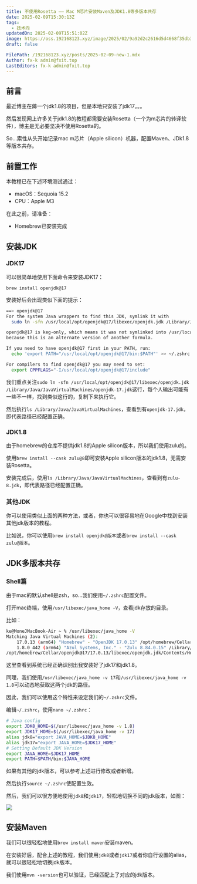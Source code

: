 ```yaml
---
title: 不使用Rosetta —— Mac M芯片安装Maven及JDK1.8等多版本共存
date: 2025-02-09T15:30:13Z
tags:
  - 技术向
updatedOn: 2025-02-09T15:51:02Z
image: https://oss.192168123.xyz/image/2025/02/9a92d2c2616d5d4668f35db390c1ccf6.png
draft: false

FilePath: /192168123.xyz/posts/2025-02-09-new-1.mdx
Author: fx-k admin@fxit.top
LastEditors: fx-k admin@fxit.top
---
```


## 前言

最近博主在薅一个jdk1.8的项目，但是本地只安装了jdk17。。。

然后发现网上许多关于jdk1.8的教程都需要安装Rosetta（一个为m芯片的转译软件），博主是无必要坚决不使用Rosetta的。

So...索性从头开始记录mac m芯片（Apple silicon）机器，配置Maven、JDk1.8等版本共存。

## 前置工作

本教程已在下述环境测试通过：

- macOS：Sequoia 15.2
- CPU：Apple M3

在此之前，请准备：

- Homebrew已安装完成

## 安装JDK

### JDK17

可以很简单地使用下面命令来安装JDK17：

`brew install openjdk@17`

安装好后会出现类似下面的提示：

```bash
==> openjdk@17
For the system Java wrappers to find this JDK, symlink it with
  sudo ln -sfn /usr/local/opt/openjdk@17/libexec/openjdk.jdk /Library/Java/JavaVirtualMachines/openjdk-17.jdk

openjdk@17 is keg-only, which means it was not symlinked into /usr/local,
because this is an alternate version of another formula.

If you need to have openjdk@17 first in your PATH, run:
  echo 'export PATH="/usr/local/opt/openjdk@17/bin:$PATH"' >> ~/.zshrc

For compilers to find openjdk@17 you may need to set:
  export CPPFLAGS="-I/usr/local/opt/openjdk@17/include"
```

我们重点关注`sudo ln -sfn /usr/local/opt/openjdk@17/libexec/openjdk.jdk /Library/Java/JavaVirtualMachines/openjdk-17.jdk`这行，每个人输出可能有一些不一样，找到类似这行的，复制下来执行它。

然后执行`ls /Library/Java/JavaVirtualMachines`，查看到有`openjdk-17.jdk`，即代表路径已经配置正确。

### JDK1.8

由于homebrew的仓库不提供jdk1.8的Apple silicon版本，所以我们使用zulu的。

使用`brew install --cask zulu@8`即可安装Apple silicon版本的jdk1.8，无需安装Rosetta。

安装完成后，使用`ls /Library/Java/JavaVirtualMachines`，查看到有`zulu-8.jdk`，即代表路径已经配置正确。

### 其他JDK

你可以使用类似上面的两种方法，或者，你也可以很容易地在Google中找到安装其他jdk版本的教程。

比如说，你可以使用`brew install openjdk@版本`或者`brew install --cask zulu@版本`。

## JDK多版本共存

### Shell篇

由于mac的默认shell是zsh，so...我们使用`~/.zshrc`配置文件。

打开mac终端，使用`/usr/libexec/java_home -V`，查看jdk存放的目录。

比如：

```bash
ke@MoneJMacBook-Air ~ % /usr/libexec/java_home -V
Matching Java Virtual Machines (2):
    17.0.13 (arm64) "Homebrew" - "OpenJDK 17.0.13" /opt/homebrew/Cellar/openjdk@17/17.0.13/libexec/openjdk.jdk/Contents/Home
    1.8.0_442 (arm64) "Azul Systems, Inc." - "Zulu 8.84.0.15" /Library/Java/JavaVirtualMachines/zulu-8.jdk/Contents/Home
/opt/homebrew/Cellar/openjdk@17/17.0.13/libexec/openjdk.jdk/Contents/Home
```

这里查看到系统已经正确识别出我安装好了jdk17和jdk1.8。

同理，我们使用`/usr/libexec/java_home -v 17`和`/usr/libexec/java_home -v 1.8`可以动态地获取这两个jdk的路径。

因此，我们可以使用这个特性来设定我们的`~/.zshrc`文件。

编辑`~/.zshrc`，使用`nano ~/.zshrc`：

```bash
# Java config
export JDK8_HOME=$(/usr/libexec/java_home -v 1.8)
export JDK17_HOME=$(/usr/libexec/java_home -v 17)
alias jdk8="export JAVA_HOME=$JDK8_HOME"
alias jdk17="export JAVA_HOME=$JDK17_HOME"
# Setting Default JDK Version
export JAVA_HOME=$JDK17_HOME
export PATH=$PATH/bin:$JAVA_HOME
```

如果有其他的jdk版本，可以参考上述进行修改或者新增。

然后执行`source ~/.zshrc`使配置生效。

然后，我们可以很方便地使用`jdk8`和`jdk17`，轻松地切换不同的jdk版本，如图：

![](https://oss.192168123.xyz/image/2025/02/ff2ae6180bf8374336f941eeba6e420b.png)

## 安装Maven

我们可以很轻松地使用`brew install maven`安装maven。

在安装好后，配合上述的教程，我们使用`jdk8`或者`jdk17`或者你自行设置的alias，就可以很轻松地切换jdk版本。

我们使用`mvn -version`也可以验证，已经匹配上了对应的jdk版本。

